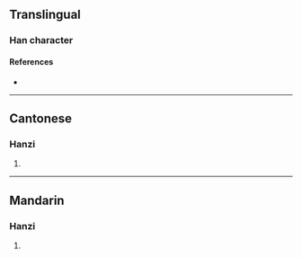 {{character info}}
==Translingual==

===Han character===
{{Han char|rn=75|rad=木|as=11|sn=15|four=|canj=DITF|ids=⿰木庶}}

====References====
* {{Han ref|kx=0550.170|dkj=15447|dj=0938.100|hdz=21283.080|uh=6A1C|ud=27164}}

----

==Cantonese==

===Hanzi===
{{yue-hanzi|jyut=[[ze3]]|y=je3}}

# {{rfdef|yue|sort=木11}}

----

==Mandarin==

===Hanzi===
{{cmn-hanzi|pin=[[zhè]] ([[zhe4]])|wg=che<sup>4</sup>}}

# {{rfdef|cmn|sort=木11}}